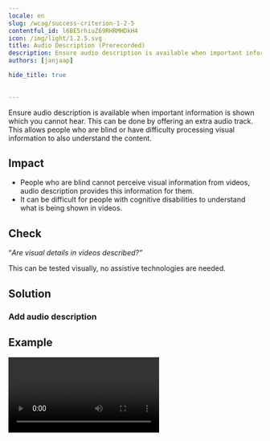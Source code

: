 ```yaml
---
locale: en
slug: /wcag/success-criterion-1-2-5
contentful_id: l6BE5rhiuZ69RHRMHDkH4
icon: /img/light/1.2.5.svg
title: Audio Description (Prerecorded)
description: Ensure audio description is available when important information is shown which you cannot hear.
authors: [janjaap]

hide_title: true

	
---
```


<Hero
  title="Audio Description (Prerecorded)"
  icon="/img/light/1.2.5.svg"
  prefix="Success Criterion 1.2.5"
  suffix="Level AA"
/>

Ensure audio description is available when important information is shown which you cannot hear. This can be done by offering an extra audio track. This allows people who are blind or have difficulty processing visual information to also understand the content.

## Impact

- People who are blind cannot perceive visual information from videos, audio description provides this information for them.
- It can be difficult for people with cognitive disabilities to understand what is being shown in videos.

## Check

“*Are visual details in videos described?”*

This can be tested visually, no assistive technologies are needed.

## Solution

### Add audio description

<CodeSample id="media-audio-description" locale="en"/>

## Example

<Video youTubeId="O7j4_aP8dWA" title="Example video with audio descripion" name="Video - Audio Description example"/>

## Resources

- [WCAG 2.2 - Success Criterion 1.2.5 - Audio Description (Prerecorded)](https://www.w3.org/TR/WCAG22/#audio-description-prerecorded)